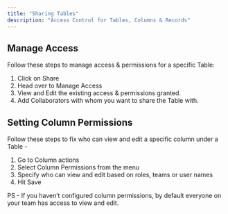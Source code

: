 ```yaml
---
title: "Sharing Tables"
description: "Access Control for Tables, Columns & Records"
---
```

## Manage Access

Follow these steps to manage access & permissions for a specific Table:

1. Click on Share
2. Head over to Manage Access
3. View and Edit the existing access & permissions granted.
4. Add Collaborators with whom you want to share the Table with.

## Setting Column Permissions

Follow these steps to fix who can view and edit a specific column under a Table -

1. Go to Column actions
2. Select Column Permissions from the menu
3. Specify who can view and edit based on roles, teams or user names
4. Hit Save

PS - If you haven’t configured column permissions, by default everyone on your team has access to view and edit.